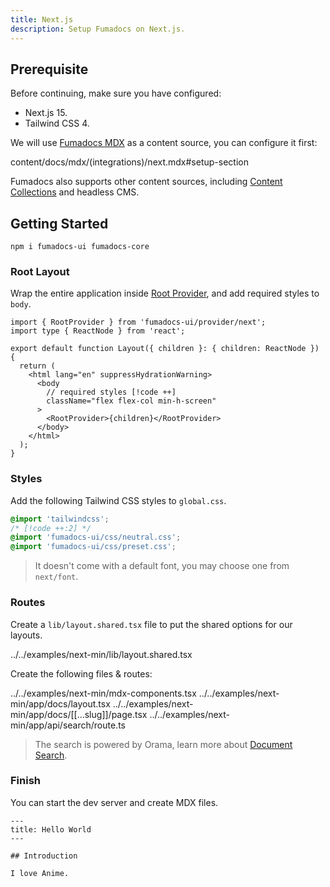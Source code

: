 ```yaml
---
title: Next.js
description: Setup Fumadocs on Next.js.
---
```


## Prerequisite

Before continuing, make sure you have configured:

- Next.js 15.
- Tailwind CSS 4.

We will use [Fumadocs MDX](/docs/mdx) as a content source, you can configure it first:

<include cwd>content/docs/mdx/(integrations)/next.mdx#setup-section</include>

<Callout title='Good to Know'>

Fumadocs also supports other content sources, including [Content Collections](/docs/headless/content-collections) and headless CMS.

</Callout>

## Getting Started

```npm
npm i fumadocs-ui fumadocs-core
```

### Root Layout

Wrap the entire application inside [Root Provider](/docs/ui/layouts/root-provider), and add required styles to `body`.

```tsx title="app/layout.tsx"
import { RootProvider } from 'fumadocs-ui/provider/next';
import type { ReactNode } from 'react';

export default function Layout({ children }: { children: ReactNode }) {
  return (
    <html lang="en" suppressHydrationWarning>
      <body
        // required styles [!code ++]
        className="flex flex-col min-h-screen"
      >
        <RootProvider>{children}</RootProvider>
      </body>
    </html>
  );
}
```

### Styles

Add the following Tailwind CSS styles to `global.css`.

```css title="global.css"
@import 'tailwindcss';
/* [!code ++:2] */
@import 'fumadocs-ui/css/neutral.css';
@import 'fumadocs-ui/css/preset.css';
```

> It doesn't come with a default font, you may choose one from `next/font`.

### Routes

Create a `lib/layout.shared.tsx` file to put the shared options for our layouts.

<include cwd meta='title="lib/layout.shared.tsx"'>
  ../../examples/next-min/lib/layout.shared.tsx
</include>

Create the following files & routes:

<include cwd meta='tab="mdx-components.tsx"'>
  ../../examples/next-min/mdx-components.tsx
</include>

<include cwd meta='tab="app/docs/layout.tsx"'>
  ../../examples/next-min/app/docs/layout.tsx
</include>

<include cwd meta='tab="app/docs/[[...slug]]/page.tsx"'>
  ../../examples/next-min/app/docs/[[...slug]]/page.tsx
</include>

<include cwd meta='tab="app/api/search/route.ts"'>
  ../../examples/next-min/app/api/search/route.ts
</include>

> The search is powered by Orama, learn more about [Document Search](/docs/headless/search).

### Finish

You can start the dev server and create MDX files.

```mdx title="content/docs/index.mdx"
---
title: Hello World
---

## Introduction

I love Anime.
```
